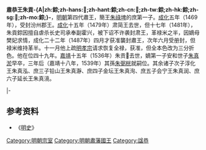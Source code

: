 '''肅恭王朱貢-{A|zh:錝;zh-hans:𫓽;zh-hant:錝;zh-cn:𫓽;zh-tw:錝;zh-hk:錝;zh-sg:𫓽;zh-mo:錝;}-'''{{BD|1456年||1536年|catIdx=Z}}，[[明朝|明朝]]第四代肅王，簡王[[朱祿埤|朱祿埤]]的庶第一子。[[成化|成化]]五年（1469年），受封汾州郡王。[[成化|成化]]十五年（1479年）肃简王去世，但十七年（1481年），朱貢錝因擅自虐杀长史司承奉副霍兴，被下诏不许袭封肃王，革禄米之半，因嫡母樊妃求情，成化二十二年（1487年）四月才获准襲封肅王，次年六月受册封，但禄米维持革半。十一月他上疏[[明孝宗|明孝宗]]请求恢复全禄，获准，但全本色改为三分折色。他在位四十九年。[[嘉靖|嘉靖]]十五年（1536年）朱贡𫓽去世，嫡第一子安和世子[[朱真淤|朱真淤]]早卒，三年后（嘉靖十八年，1539年）其孫[[朱弼桄|朱弼桄]]就嗣位。其余诸子次子淳化王朱真泓、庶三子铅山王朱真瀞、庶四子金坛王朱真洵、庶五子会宁王朱真润、庶六子延长王朱真滰。

{{s-start}}
{{s-none|無|[[明朝|明政府]]封之}}
{{s-ttl|title=[[明朝藩王列表_(肅王系)#汾州國|明汾州國國王]]|years=1469年－1487年}}
{{s-none|無|襲封肅國，封國廢除}}
|-
{{s-bef|before=父簡王[[朱祿埤|朱祿埤]]}}
{{s-ttl|title=[[明朝藩王列表_(肅王系)|明肅國國王]]|years=1487年－1536年}}
{{s-after|孫定王[[朱弼桄|朱弼桄]]}}
{{end}}

==参考资料==
*《[[明史|明史]]》

[[Category:明朝宗室|Category:明朝宗室]]
[[Category:明朝肅藩國王|Category:明朝肅藩國王]]
[[Category:諡恭|Category:諡恭]]